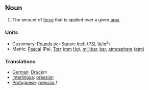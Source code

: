 == Noun ==
#The amount of [[force]] that is applied over a given [[area]].

=== Units ===
*Customary: [[Pound]]s per Square [[Inch]] ([[PSI]], [[lb]]/[[in]]<sup>2</sup>)
*Metric: [[Pascal]] (Pa), [[Torr]] ([[mm]] [[Hg]]), [[millibar]], [[bar]], [[atmosphere]] ([[atm]])

=== Translations ===
*[[German]]: [[Druck]]''m''
*[[Interlingua]]: [[pression]]
*[[Portuguese]]: [[pressão]] ''f''